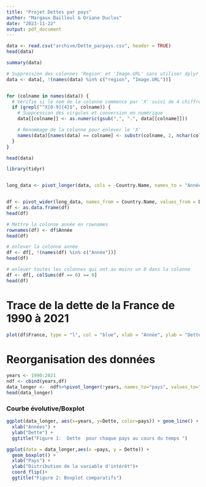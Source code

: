 ```yaml
---
title: "Projet Dettes par pays"
author: "Margaux Bailleul & Oriane Duclos"
date: "2023-11-22"
output: pdf_document
---
```


```r
data <- read.csv("archive/Dette_parpays.csv", header = TRUE)
head(data)
```

```r
summary(data)
```


```r
# Suppression des colonnes 'Region' et 'Image.URL' sans utiliser dplyr
data <- data[, !(names(data) %in% c("region", "Image.URL"))]


for (colname in names(data)) {
  # Vérifie si le nom de la colonne commence par 'X' suivi de 4 chiffres
  if (grepl("^X[0-9]{4}$", colname)) {
    # Suppression des virgules et conversion en numérique
    data[[colname]] <- as.numeric(gsub(",", ".", data[[colname]]))

    # Renommage de la colonne pour enlever le 'X'
    names(data)[names(data) == colname] <- substr(colname, 2, nchar(colname))
  }
}

head(data)
```


```r

library(tidyr)


long_data <- pivot_longer(data, cols = -Country.Name, names_to = "Année", values_to = "Dette")


df <- pivot_wider(long_data, names_from = Country.Name, values_from = Dette)
df <- as.data.frame(df)
head(df)

# Mettre la colonne année en rownames
rownames(df) <- df$Année
head(df)

# enlever la colonne année
df <- df[, !(names(df) %in% c("Année"))]
head(df)

# enlever toutes les colonnes qui ont au moins un 0 dans la colonne
df <- df[, colSums(df == 0) == 0]
head(df)


```

# Trace de la dette de la France de 1990 à 2021

```r

plot(df$France, type = "l", col = "blue", xlab = "Année", ylab = "Dette", main = "Dette de la France")

```

# Reorganisation des données

```r
years <- 1990:2021
ndf <- cbind(years,df)
data_longer <-  ndf%>%pivot_longer(!years, names_to="pays", values_to="Dette")
head(data_longer)
```



### Courbe évolutive/Boxplot

```r
ggplot(data_longer, aes(x=years, y=Dette, color=pays)) + geom_line() +  
  xlab("Années") +
  ylab("Dette") +
  ggtitle("Figure 1:  Dette  pour chaque pays au cours du temps ")
```

```r
ggplot(data = data_longer,aes(x =pays, y = Dette)) +
  geom_boxplot() +
  xlab("Pays") +
  ylab("Distribution de la variable d'intérêt")+
  coord_flip()+ 
  ggtitle("Figure 2: Boxplot comparatifs")
```







